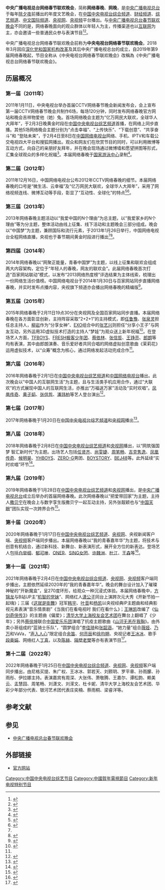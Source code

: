 {{电视节目信息框
| 名称 = 中央广播电视总台网络春节联欢晚会
| 原名 = 
| 別名 = 网络春晚、网晚
| 图片 = 
| 图说 = 
| 类型 = 电视综合晚会
| 国家 = {{CHN}}
| 语言 = [[普通话|普通话]]为主
| 字幕 = [[简体中文|简体中文]]<!-- 此处专指编码格式，不宜用「规范汉字」 -->
| 外景 = [[北京市|北京市]]
| 电视网1 = [[中国中央电视台|中国中央电视台]]、[[央视网|央视网]]、[[央视频|央视频]]
| 图像制式1 = 高标清[[16:9|16:9]]
| 声音制式1 = [[立体声|立体声]]、[[5.1聲道|杜比5.1音效]]
| 播出国家1 = {{CHN}}
| 开始1 = 2011年
| 结束1 = 
| 官方网站 = https://wlchunwan.cctv.com/
| 相关 =[[中央广播电视总台春节联欢晚会|中央广播电视总台春节联欢晚会]]
}}
'''中央广播电视总台网络春节联欢晚会'''，简称'''网络春晚'''、'''网晚'''，是[[中央广播电视总台|中央广播电视总台]]于每年[[除夕夜|除夕夜]]前播出的年度文艺晚会，在[[中国中央电视台综合频道|中国中央电视台综合频道]]、[[中国中央电视台财经频道|财经频道]]、[[中国中央电视台综艺频道|综艺频道]]、[[中国中央电视台中文国际频道|中文国际频道]]、[[央视网|央视网]]、[[央视频|央视频]]平台播出。与[[中央广播电视总台春节联欢晚会|中央广播电视总台春节联欢晚会]]不同的是，网络春晚面向的观众群体以年轻人为主，传播渠道也以[[互联网|互联网]]为主，亦会邀请一些普通民众参与表演节目<ref name=wlcw2019>{{cite news |author1=王永利 |author2=郝帅 |title=央视网络春晚聚焦普通群众 传递浓浓家国情 |url=http://www.xinhuanet.com/ent/2019-02/05/c_1124087377.htm |accessdate=2021-02-11 |work=中国青年报 |date=2019-02-05 |archive-date=2019-02-08 |archive-url=https://web.archive.org/web/20190208070632/http://www.xinhuanet.com/ent/2019-02/05/c_1124087377.htm |dead-url=no }}</ref><ref>{{cite news |title=喜剧盛行、流量明星惹争议，超17档央卫视春晚努力争取“年轻人”？ |url=https://finance.sina.com.cn/tech/2021-02-09/doc-ikftpnny6034952.shtml |accessdate=2021-02-11 |work=界面新闻 |date=2021-02-09 |archive-date=2021-02-09 |archive-url=https://web.archive.org/web/20210209183725/https://finance.sina.com.cn/tech/2021-02-09/doc-ikftpnny6034952.shtml |dead-url=no }}</ref>。

中央广播电视总台网络春节联欢晚会前称为'''中央电视台网络春节联欢晚会'''。2018年3月因应[[深化党和国家机构改革|深化党和国家机构改革]]及其后中央广播电视总台的成立，自2019年第9届网络春晚起，节目全称从《中央电视台网络春节联欢晚会》改稱為《中央广播电视总台网络春节联欢晚会》。

==历届概况==
===第一届（2011年）===
2011年1月11日，中央电视台举办首届CCTV网络春节晚会新闻发布会，会上宣布第一届CCTV网络春节晚会共制作6场，每场120分钟，同时发布网络春晚官方网站和晚会吉祥物爱他（她）兔。首场网络晚会主题为“亿万网民大联欢，全球华人大拜年”，于2月3日晚黄金时段在[[中国中央电视台综艺频道|中国中央电视台综艺频道]]首播，在网络上同步直播。其他5场网络晚会主题分别为“点击幸福”、“上传快乐”、“下载创意”、“共享奋斗”和 “登陆未来”，于2月4日至8日在[[中国网络电视台|中国网络电视台]]网络、手机、IPTV和车载公交电视四大平台和搜狐网播出。观众和网友们在欣赏节目的同时，可以利用微博等互动方式，向自己的亲朋好友拜年，并在晚会现场通过微博墙和愿望拼图等形式，汇集全球观众的多样化祝福<ref>{{cite news |title=首届央视网络春晚新闻发布会 |url=http://www.taiwan.cn/local/video/201101/t20110114_1695701.htm |accessdate=2021-02-11 |work=中国网络电视台 |date=2014-08-01}}</ref>。本届网络春晚于[[国家游泳中心|国家游泳中心]]录制<ref>{{cite news |title=2011年首届CCTV网络春晚 |url=http://www.water-cube.com/cn/news/venue/2011/0125114.html |accessdate=2021-02-11 |work=水立方 |date=2011-01-25}}</ref>。

===第二届（2012年）===
2011年12月16日，中国网络电视台公布2012年CCTV网络春晚的细节。本届网络春晚的口号是“微生活、云幸福”及“亿万网民大联欢，全球华人大拜年”，采用了网络视频连线、微博互动等手段，彰显了“互动性、全球化”的特点<ref name=xhyl>{{cite news |title=五年CCTV网络春晚见证中国APP时代的发展 |url=http://www.xinhuanet.com/ent/2016-01/26/c_128671145.htm |accessdate=2021-02-11 |work=新华娱乐 |date=2016-01-26}}</ref><ref>{{cite news |title=2012年第二届CCTV网络春晚新闻发布会在京举行 |url=https://yule.sohu.com/20111216/n329287517.shtml |accessdate=2021-02-11 |work=搜狐娱乐 |date=2011-12-16}}</ref>。

===第三届（2013年）===
2013年网络春晚主题活动以“我爱中国的N个理由”为总主题，以“我爱家乡的N个理由”等为分主题，整体活动由线上征集、线下活动和主题晚会三部分组成。晚会以“中国梦”为主题，兼顾国际和流行元素，于2013年1月26日举行，中国网络电视台全程网络直播，央视也于春节期间黄金时段进行播出<ref name=xhyl/><ref>{{cite news |author1=师文静 |title=2013年CCTV网络春晚启动 |url=http://ent.sina.com.cn/v/m/2012-12-26/14213821213.shtml |accessdate=2021-02-11 |work=大众网-齐鲁晚报 |date=2012-12-26}}</ref>。

===第四届（2014年）===
2014年网络春晚以“网聚正能量，青春中国梦”为主题，以线上征集和联欢会组成两大内容架构，定位于“年轻人的春晚，网友的联欢会”。此届网络春晚首次打造“百家网站联动”模式，以发布“2013网络热度榜”评选结果为主体线索，梳理出一份网络生活价值榜。中国网络电视台于2014年1月30日与百家网站同步直播网络春晚，并实时发布点播内容，央视旗下频道亦会播出网络春晚的精编版<ref>{{cite news |title=2014年网络春晚梳理年度网络热点 |url=http://politics.people.com.cn/n/2014/0117/c70731-24150241.html |accessdate=2021-02-12 |work=中国文化报 |date=2014-01-17 |archive-date=2015-05-11 |archive-url=https://web.archive.org/web/20150511051059/http://politics.people.com.cn/n/2014/0117/c70731-24150241.html |dead-url=no }}</ref>。

===第五届（2015年）===
2015年网络春晚于2月11日19点30分在央视网及全国百家网站同步直播。本届网络春晚在各方面彰显创新，主持阵容采取“2+2+1”的主持模式，即[[任鲁豫|任鲁豫]]、[[张泉灵|张泉灵]]担任总主持人，[[柳岩|柳岩]]作为“分享女神”、[[EXO|EXO]]组合中的[[张艺兴|张艺兴]]则担任“分享小王子”与网友互动，另外运用3D虚拟技术打造的主持人“梦娃”为观众送上新年祝福<ref>{{cite news |author1=许亚群 |title=2015央视网络春晚突出互动性 |url=http://www.chinawriter.com.cn/2015/2015-02-13/234165.html |accessdate=2021-02-12 |work=中国文化报 |date=2015-02-13}}</ref>。在登场艺人方面，[[TFBOYS|TFBOYS]]、[[FRESH极客少年团|FRESH极客少年团]]、[[蔡依林|蔡依林]]、[[张信哲|张信哲]]、[[王铮亮|王铮亮]]、[[郎朗|郎朗]]等均有表演，其中由郎朗演奏、音乐爱好者共同合唱的网络虚拟创意歌曲《茉莉花》运用虚拟技术，以“众筹”概念为核心，通过网络发起活动完成合作<ref name=xhyl/>。

===第六届（2016年）===
2016年网络春晚于2月1日在[[中国中央电视台综艺频道|中国中央电视台综艺频道]]和[[中国网络电视台|中国网络电视台]]播出。此次晚会以“中国人的互联网生活”为主题，且与生活类手机应用合作，通过“大联欢”的方式展现中国人的互联网生活，亦推出“万福送万家”活动及“实时欢唱”。[[凤凰传奇|凤凰传奇]]、[[黄子韬|黄子韬]]、[[张信哲|张信哲]]、[[潘玮柏|潘玮柏]]等艺人登台演出<ref>{{cite news |title=文化简讯：２０１６年央视网络春晚展现“中国人的互联网生活” |url=http://finance.sina.com.cn/roll/2016-02-01/doc-ifxnzanh0520107.shtml |accessdate=2021-02-12 |work=新华网 |date=2016-02-01}}</ref>。

===第七届（2017年）===
2017年网络春晚于1月20日在[[中国中央电视台综艺频道|中国中央电视台综艺频道]]和[[央视网|央视网]]播出<ref>{{cite news |author1=牛梦笛 |title=2017“CCTV网络春晚” 小年夜在网上传递新春温暖 |url=http://media.people.com.cn/n1/2017/0121/c40606-29039685.html |accessdate=2021-02-12 |work=光明日报 |date=2017-01-21}}</ref>。

===第八届（2018年）===
2018年网络春晚于2月8日在[[中国中央电视台综艺频道|中国中央电视台综艺频道]]和[[央视网|央视网]]播出，以“网筑强国梦 智汇新时代”为主题。出场艺人包括[[任贤齐|任贤齐]]、[[尚雯婕|尚雯婕]]、[[周笔畅|周笔畅]]、[[吉克隽逸|吉克隽逸]]、[[凤凰传奇|凤凰传奇]]、[[候明昊|候明昊]]、[[YHBOYS|YHBOYS]]、[[ZERO-G|ZERO-G]]男团、[[BOYSTORY|BOYSTORY]]、[[BEJ48|BEJ48]]等。此外延续“实时欢唱”环节<ref>{{cite news |author1=刘春妍 |title=2018CCTV网络春晚温情与科技共融小年夜 |url=http://news.cctv.com/2018/02/08/ARTINpKFjw3qB4uq8pjyaKdP180208.shtml |accessdate=2021-02-12 |work=央视网 |date=2018-02-08}}</ref>。

===第九届（2019年）===
2019年网络春晚于1月28日在[[中国中央电视台综艺频道|中国中央电视台综艺频道]]和[[央视网|央视网]]播出，是[[中央广播电视总台|中央广播电视总台]]成立后举办的首届网络春晚。此次网络春晚以“把爱带回家”为主题，主持人[[撒贝宁|撒贝宁]]在晚会上与数字孪生版撒贝宁一起互动主持，另外张靓颖也与“[[中国天眼|中国天眼]]”团队实现一次跨界合作<ref>{{cite news |author1=李理 |title=中央广播电视总台2019央视网络春晚：点燃小年夜 |url=http://media.people.com.cn/n1/2019/0130/c40606-30599618.html |accessdate=2021-02-12 |work=中国新闻出版广电报 |date=2019-01-30 |archive-date=2019-01-30 |archive-url=https://web.archive.org/web/20190130190531/http://media.people.com.cn/n1/2019/0130/c40606-30599618.html |dead-url=no }}</ref>。

===第十届（2020年）===
2020年网络春晚于1月17日在[[中国中央电视台综艺频道|中国中央电视台综艺频道]]、[[央视网|央视网]]、央视新闻客户端、[[央视频|央视频]]客户端同步播出。本届网络春晚以“我的青春嘉年华”为主题，将技术与创意有机结合，通过新科技、新舞台、新表演形式，展开全方位的新表达。登场艺人包括[[白举纲|白举纲]]、[[郁可唯|郁可唯]]、[[ONER|ONER]]、[[SING女团|SING女团]]、[[许魏洲|许魏洲]]、[[杜江|杜江]]、[[王森|王森]]等<ref>{{cite news |author1=褚骁骥 |title=2020央视网络春晚宣传片首发 邀你共赴青春嘉年华 |url=http://news.cctv.com/2020/01/13/ARTI2UUm2QFi0uylBahh50GG200113.shtml |accessdate=2021-02-12 |work=央视网 |date=2020-01-13}}</ref>。

===第十一届（2021年）===
2021年网络春晚于2月4日在[[中国中央电视台综合频道|中国中央电视台综合频道]]、[[央视网|央视网]]、[[央视频|央视频]]客户端同步播出，主题依然延续2020年的“我的青春嘉年华”。晚会的舞台设计加入了璀璨神秘的“开新魔盒”，呈270度环形，给观众一种沉浸式体验。本届网络春晚中，[[方锦龙|方锦龙]]与B站UP主“[[机智的党妹|机智的党妹]]”、网络红人[[潇公子|潇公子]]同台上演跨次元大秀《开新节拍一起嗨》；三届《[[这就是街舞|这就是街舞]]》冠军[[韩宇|韩宇]]、[[叶音|叶音]]和[[杨凯|杨凯]]以央视经典IP主题曲和经典影视元素表演“音乐情景剧”《当我们在看电视时 我们在看什么》；[[王琳凯|王琳凯]]改编了《[[仙剑奇侠传3|仙剑奇侠传3]]》的主题曲《偏爱》；[[清华大学上海校友会艺术团|清华大学上海校友会艺术团]]在舞台上翻唱了《少年》；另外[[蔡徐坤|蔡徐坤]]联合[[中国爱乐乐团|中国爱乐乐团]]演唱了抗疫主题歌曲《[[山河无恙在我胸|山河无恙在我胸]]》。由外卖小哥组成的“蓝骑士乐队”，“圆梦组合”[[李佳琦_(1992年)|李佳琦]]和[[张韶涵|张韶涵]]，“她力量”组合[[薇娅|薇娅]]、[[乃万|乃万]]和VaVa，“[[声入人心|声入人心]]”限定组合[[余笛|余笛]]、[[何亮辰|何亮辰]]和[[徐均朔|徐均朔]]、央视记者[[王冰冰|王冰冰]]、歌手[[段奥娟|段奥娟]]、网络红人[[丁真|丁真]]，以及[[陈赫|陈赫]]、[[隔壁老樊|隔壁老樊]]等亦有表演节目<ref>{{cite news |title=中央广播电视总台2021网络春晚2月4日晚播出 |url=http://www.xinhuanet.com/ent/2021-02/04/c_1127063397.htm |accessdate=2021-02-12 |work=国际在线 |date=2021-02-04 |archive-date=2021-08-27 |archive-url=https://web.archive.org/web/20210827075727/http://www.xinhuanet.com/ent/2021-02/04/c_1127063397.htm |dead-url=no }}</ref>。

===第十二届（2022年）===
2022年网络春晚于1月25日在[[中国中央电视台综合频道|中国中央电视台综合频道]]、[[央视网|央视网]]、[[央视频|央视频]]客户端同步播出，由尼格买提、朱广权、王冰冰、郭若天、刘颢玥、罗平章、孙雨朦、孙雨彤、伊拉娜主持。表演嘉宾有周深、大张伟、萧敬腾、王嘉尔、谭松韵、赖美云、孟慧园、周笔畅、刘潇文、刘潆文、杜卡妮、清华大学上海校友会艺术团、华彩少年部分代表、银河艺术团代表庄奕楠、蔡雨桐、梁睿洋等。

==参考文献==
{{reflist|2}}

==参见==
*[[中央广播电视总台春节联欢晚会|中央广播电视总台春节联欢晚会]]

==外部链接==
* [https://wlchunwan.cctv.com/ 官方网站]{{Wayback|url=https://wlchunwan.cctv.com/ |date=20210211191902 }}

[[Category:中国中央电视台综艺节目|Category:中国中央电视台综艺节目]]
[[Category:中國賀年電視節目|Category:中國賀年電視節目]]
[[Category:新年电视特别节目|Category:新年电视特别节目]]